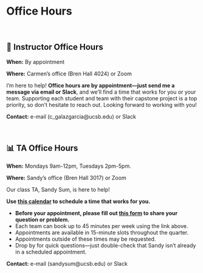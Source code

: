 # Office Hours

<br>

## 💬 Instructor Office Hours

**When:** By appointment

**Where:** Carmen's office (Bren Hall 4024) or Zoom

I’m here to help! **Office hours are by appointment—just send me a message via email or Slack**, and we’ll find a time that works for you or your team. Supporting each student and team with their capstone project is a top priority, so don’t hesitate to reach out. Looking forward to working with you!

**Contact:**  e-mail (c_galazgarcia@ucsb.edu) or  Slack

<br>

## 📊 TA Office Hours

**When:** Mondays 9am-12pm, Tuesdays 2pm-5pm.

**Where:** Sandy's office (Bren Hall 3017) or Zoom

Our class TA, Sandy Sum, is here to help! 

**Use [this calendar](https://calendly.com/sandysum) to schedule a time that works for you.**

- **Before your appointment, please fill out [this form]((https://forms.gle/z8cCo9H3c9wybyz58)) to share your question or problem.**
- Each team can book up to 45 minutes per week using the link above.
- Appointments are available in 15-minute slots throughout the quarter.
- Appointments outside of these times may be requested. 
- Drop by for quick questions—just double-check that Sandy isn’t already in a scheduled appointment.

**Contact:**  e-mail (sandysum@ucsb.edu) or  Slack
